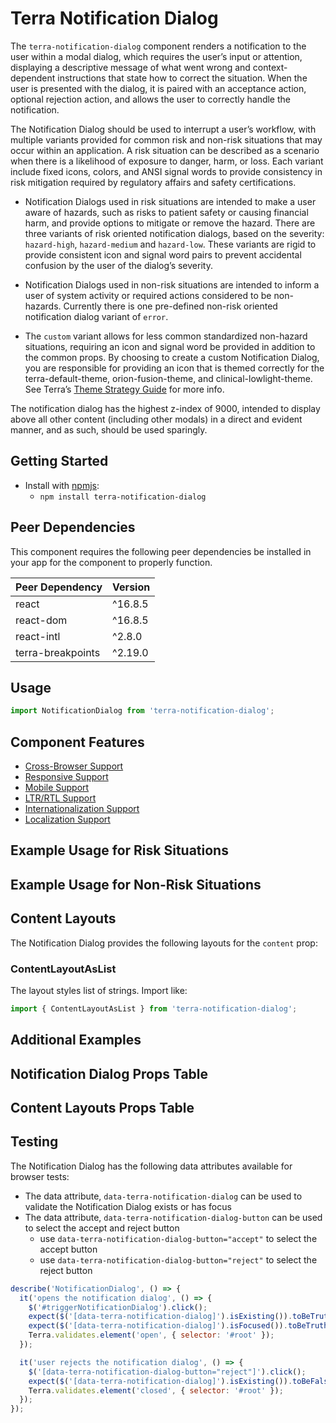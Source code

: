 



<Badge />

# Terra Notification Dialog

The `terra-notification-dialog` component renders a notification to the user within a modal dialog, which requires the user’s input or attention, displaying a descriptive message of what went wrong and context-dependent instructions that state how to correct the situation. When the user is presented with the dialog, it is paired with an acceptance action, optional rejection action, and allows the user to correctly handle the notification.

The Notification Dialog should be used to interrupt a user’s workflow, with multiple variants provided for common risk and non-risk situations that may occur within an application. A risk situation can be described as a scenario when there is a likelihood of exposure to danger, harm, or loss. Each variant include fixed icons, colors, and ANSI signal words to provide consistency in risk mitigation required by regulatory affairs and safety certifications.

- Notification Dialogs used in risk situations are intended to make a user aware of hazards, such as risks to patient safety or causing financial harm, and provide options to mitigate or remove the hazard. There are three variants of risk oriented notification dialogs, based on the severity: `hazard-high`, `hazard-medium` and `hazard-low`. These variants are rigid to provide consistent icon and signal word pairs to prevent accidental confusion by the user of the dialog’s severity.

- Notification Dialogs used in non-risk situations are intended to inform a user of system activity or required actions considered to be non-hazards. Currently there is one pre-defined non-risk oriented notification dialog variant of `error`.

- The `custom` variant allows for less common standardized non-hazard situations, requiring an icon and signal word be provided in addition to the common props. By choosing to create a custom Notification Dialog, you are responsible for providing an icon that is themed correctly for the terra-default-theme, orion-fusion-theme, and clinical-lowlight-theme. See Terra’s [Theme Strategy Guide](/guides/terra-application/theme-strategy) for more info.

The notification dialog has the highest z-index of 9000, intended to display above all other content (including other modals) in a direct and evident manner, and as such, should be used sparingly.

## Getting Started

- Install with [npmjs](https://www.npmjs.com):
  - `npm install terra-notification-dialog`

<!-- AUTO-GENERATED-CONTENT:START Peer Dependencies -->
## Peer Dependencies

This component requires the following peer dependencies be installed in your app for the component to properly function.

| Peer Dependency | Version |
|-|-|
| react | ^16.8.5 |
| react-dom | ^16.8.5 |
| react-intl | ^2.8.0 |
| terra-breakpoints | ^2.19.0 |

<!-- AUTO-GENERATED-CONTENT:END -->

## Usage

``` jsx
import NotificationDialog from 'terra-notification-dialog';
```

## Component Features

 * [Cross-Browser Support](https://engineering.cerner.com/terra-ui/about/terra-ui/component-standards#cross-browser-support)
 * [Responsive Support](https://engineering.cerner.com/terra-ui/about/terra-ui/component-standards#responsive-support)
 * [Mobile Support](https://engineering.cerner.com/terra-ui/about/terra-ui/component-standards#mobile-support)
 * [LTR/RTL Support](https://engineering.cerner.com/terra-ui/about/terra-ui/component-standards#ltr--rtl)
 * [Internationalization Support](https://engineering.cerner.com/terra-ui/about/terra-ui/component-standards#internationalization-i18n)
 * [Localization Support](https://engineering.cerner.com/terra-ui/about/terra-ui/component-standards#internationalization-i18n)

## Example Usage for Risk Situations

<HazardHighVariant
  title="Hazard-High Variant Notification Dialog"
/>
<HazardMediumVariant
  title="Hazard-Medium Variant Notification Dialog"
/>
<HazardLowVariant
  title="Hazard-Low Variant Notification Dialog"
/>

## Example Usage for Non-Risk Situations

<ErrorVariant
  title="Error Variant Notification Dialog"
/>

<CustomVariant
  title="Custom Variant Notification Dialog"
  description="By choosing to create a custom Notification Dialog, the consumer is responsible for providing a signal word, plus an icon that is themed correctly for all themes. See Terra's Theme Strategy Guide for more information."
/>

## Content Layouts

The Notification Dialog provides the following layouts for the `content` prop:

### ContentLayoutAsList

The layout styles list of strings. Import like:
``` jsx
import { ContentLayoutAsList } from 'terra-notification-dialog';
```

<ContentNotificationDialog
  title="Notification Dialog with Detailed Message using ContentLayoutAsList"
  description="This example demonstrates the use for the startMessage, content, and endMessage prop combination. This example also leverages the ContentLayoutAsList component to correctly style the list provided to the content prop."
/>

## Additional Examples

<NotificationDialogInModalManager
  title="Notification Dialog in a Modal"
  description="Notification Dialog has the highest z-index of 9000. Trigger the Notification Dialog in the modal to see it displays above the modal content."
/>

<NotificationDialogWithLongText
  description="Long titles and long messages should be avoided when possible. This example shows that the Notification Dialog can handle long messages with scrolling."
/>

## Notification Dialog Props Table 

<NotificationDialogPropsTable />

## Content Layouts Props Table

<ContentLayoutAsListPropsTable />

## Testing

The Notification Dialog has the following data attributes available for browser tests:

- The data attribute, `data-terra-notification-dialog` can be used to validate the Notification Dialog exists or has focus
- The data attribute, `data-terra-notification-dialog-button` can be used to select the accept and reject button
  - use `data-terra-notification-dialog-button="accept"` to select the accept button
  - use `data-terra-notification-dialog-button="reject"` to select the reject button

```js
describe('NotificationDialog', () => {
  it('opens the notification dialog', () => {
    $('#triggerNotificationDialog').click();
    expect($('[data-terra-notification-dialog]').isExisting()).toBeTruthy();
    expect($('[data-terra-notification-dialog]').isFocused()).toBeTruthy();
    Terra.validates.element('open', { selector: '#root' });
  });

  it('user rejects the notification dialog', () => {
    $('[data-terra-notification-dialog-button="reject"]').click();
    expect($('[data-terra-notification-dialog]').isExisting()).toBeFalsy();
    Terra.validates.element('closed', { selector: '#root' });
  });
});
```
